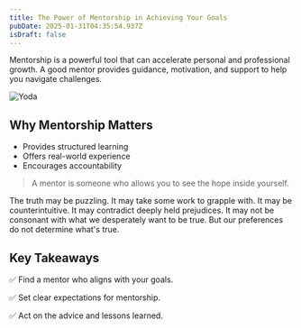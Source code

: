 ```yaml
---
title: The Power of Mentorship in Achieving Your Goals
pubDate: 2025-01-31T04:35:54.937Z
isDraft: false
---
```


Mentorship is a powerful tool that can accelerate personal and professional growth. A good mentor provides guidance, motivation, and support to help you navigate challenges.

![Yoda](/images../../assets/photo-1582592910328-6ed84d453cbe.jpeg "Yoda lorem ipsum dolor sit amet, consectetur adipiscing elit, sed do eiusmod tempor incididunt ut labore et dolore magna aliqua. ")

## Why Mentorship Matters

* Provides structured learning
* Offers real-world experience
* Encourages accountability

> A mentor is someone who allows you to see the hope inside yourself.

<Quote author="Carl Sagan" source="Wonder and Skepticism">
  The truth may be puzzling. It may take some work to grapple with. It may be
  counterintuitive. It may contradict deeply held prejudices. It may not be
  consonant with what we desperately want to be true. But our preferences do not
  determine what's true.
</Quote>

## Key Takeaways

✅ Find a mentor who aligns with your goals.

✅ Set clear expectations for mentorship.

✅ Act on the advice and lessons learned.
